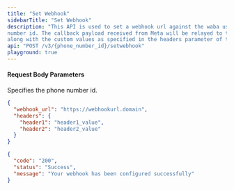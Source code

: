 ```yaml
---
title: "Set Webhook"
sidebarTitle: "Set Webhook"
description: "This API is used to set a webhook url against the waba using phone
number id. The callback payload received from Meta will be relayed to this webhook url
along with the custom values as specified in the headers parameter of the request body."
api: "POST /v3/{phone_number_id}/setwebhook"
playground: true
---
```


#### Request Body Parameters

<ParamField path="phone_number_id" type="string" required>
  Specifies the phone number id.
</ParamField>

<CodeGroup>

```json SampleRequest.json
{
  "webhook_url": "https://webhookurl.domain",
  "headers": {
    "header1": "header1_value",
    "header2": "header2_value"
  }
}
```

```json SampleResponse.json
{
  "code": "200",
  "status": "Success",
  "message": "Your webhook has been configured successfully"
}
```

</CodeGroup>

